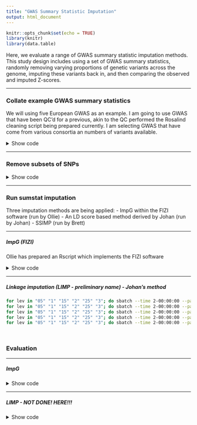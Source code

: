 ```yaml
---
title: "GWAS Summary Statistic Imputation"
output: html_document
---
```


```r
knitr::opts_chunk$set(echo = TRUE)
library(knitr)
library(data.table)
```

Here, we evaluate a range of GWAS summary statistic imputation methods. This study design includes using a set of GWAS summary statistics, randomly removing varying proportions of genetic variants across the genome, imputing these variants back in, and then comparing the observed and imputed Z-scores.

***

### Collate example GWAS summary statistics

We will using five European GWAS as an example. I am going to use GWAS that have been QC'd for a previous, akin to the QC performed the Rosalind cleaning script being prepared currently. I am selecting GWAS that have come from various consortia an numbers of variants available.

<details><summary>Show code</summary>

```bash
mkdir -p /users/k1806347/brc_scratch/Analyses/sumstat_imputation/original

gwas=$(echo ADHD05 ANXI02 COAD01 OBES01 SMOK04)

for gwas_i in ${gwas};do
  cp /users/k1806347/brc_scratch/Analyses/local_rg_pgs/GWAS_sumstats_nonhm3/${gwas_i}.cleaned.gz /users/k1806347/brc_scratch/Analyses/sumstat_imputation/original/
  cp /users/k1806347/brc_scratch/Analyses/local_rg_pgs/GWAS_sumstats_nonhm3/${gwas_i}.cleaned.log /users/k1806347/brc_scratch/Analyses/sumstat_imputation/original/
done

```

</details>

***

### Remove subsets of SNPs

<details><summary>Show code</summary>

```r
library(data.table)

set.seed(1)

gwas<-c('ADHD05','ANXI02','COAD01','OBES01','SMOK04')
prop<-seq(0.05, 0.3, 0.05)
  
for(gwas_i in gwas){
  dir.create(paste0('/users/k1806347/brc_scratch/Analyses/sumstat_imputation/filtered/',gwas_i), recursive=T)
  sumstats<-fread(paste0('/users/k1806347/brc_scratch/Analyses/sumstat_imputation/original/',gwas_i,'.cleaned.gz'))
  for(prop_i in prop){
    fwrite(sumstats[-sample(round(nrow(sumstats)*prop_i)),], paste0('/users/k1806347/brc_scratch/Analyses/sumstat_imputation/filtered/',gwas_i,'/',gwas_i,'.cleaned.',gsub('*.\\.','',prop_i),'_missing.gz'))
  }
}

```

</details>

***

### Run sumstat imputation

Three imputation methods are being applied:
- ImpG within the FIZI software (run by Ollie)
- An LD score based method derived by Johan (run by Johan)
- SSIMP (run by Brett)

***

##### ImpG (FIZI)

Ollie has prepared an Rscript which implements the FIZI software

<details><summary>Show code</summary>

```bash

#######
# Subset the plink reference to MAF > 1% & < 0.49
#######

mkdir /users/k1806347/brc_scratch/Analyses/sumstat_imputation/LDREF

# Remove variants with low variance i.e. MAF < 0.01 | MAF > 0.49
for i in $(seq 1 22); do
  /users/k1806347/brc_scratch/Software/plink1.9.sh \
  --bfile /scratch/groups/biomarkers-brc-mh/Reference_data/1KG_Phase3/PLINK/EUR/EUR_phase3.MAF_001.chr${i} \
  --maf 0.01 \
  --max-maf 0.49 \
  --make-bed \
  --out /users/k1806347/brc_scratch/Analyses/sumstat_imputation/LDREF/EUR_phase3.MAF_01_49.chr${i}
done

#######
# Run for filtered GWAS
#######

gwas=$(echo ADHD05 ANXI02 COAD01 OBES01 SMOK04)
prop=$(echo 05 1 15 2 25 3)

# Create directory
mkdir -p /users/k1806347/brc_scratch/Analyses/sumstat_imputation/imputed/ImpG

# Create file listing GWAS that haven't been processed.
> /users/k1806347/brc_scratch/Analyses/sumstat_imputation/imputed/ImpG/todo.txt
for gwas_i in ${gwas};do
for prop_i in ${prop};do
if [ ! -f /users/k1806347/brc_scratch/Analyses/sumstat_imputation/imputed/ImpG/${gwas_i}/${gwas_i}.${prop_i}.imputed.gz ]; then
echo $gwas_i $prop_i >> /users/k1806347/brc_scratch/Analyses/sumstat_imputation/imputed/ImpG/todo.txt
fi
done
done

# Create shell script to run using sbatch
cat > /users/k1806347/brc_scratch/Analyses/sumstat_imputation/imputed/ImpG/sbatch.sh << 'EOF'
#!/bin/sh

#SBATCH -p brc,shared
#SBATCH --mem 5G

. /users/k1806347/brc_scratch/Software/MyGit/GenoPred/config_used/Pipeline_prep.config

gwas_i=$(awk -v var="$SLURM_ARRAY_TASK_ID" 'NR == var {print $1}' /users/k1806347/brc_scratch/Analyses/sumstat_imputation/imputed/ImpG/todo.txt)
prop_i=$(awk -v var="$SLURM_ARRAY_TASK_ID" 'NR == var {print $2}' /users/k1806347/brc_scratch/Analyses/sumstat_imputation/imputed/ImpG/todo.txt)

/users/k1806347/brc_scratch/Software/Rscript.sh /mnt/lustre/users/k1806347/Software/MyGit/GenoFunc/GenoFuncPipe/scripts/sumstat_imputer.R \
  --sumstats /users/k1806347/brc_scratch/Analyses/sumstat_imputation/filtered/${gwas_i}/${gwas_i}.cleaned.${prop_i}_missing.gz \
  --ref_plink_chr /users/k1806347/brc_scratch/Analyses/sumstat_imputation/LDREF/EUR_phase3.MAF_01_49.chr \
  --fizi /users/k1806347/brc_scratch/Software/fizi/bin/fizi \
  --output /users/k1806347/brc_scratch/Analyses/sumstat_imputation/imputed/ImpG/${gwas_i}/${gwas_i}.${prop_i} \
  --min_prop 0.1 \
  --n_cores 10
  
EOF

sbatch --array 1-$(wc -l /users/k1806347/brc_scratch/Analyses/sumstat_imputation/imputed/ImpG/todo.txt | cut -d' ' -f1)%3 /users/k1806347/brc_scratch/Analyses/sumstat_imputation/imputed/ImpG/sbatch.sh

#######
# Run for unfiltered (original) GWAS
#######

gwas=$(echo ADHD05 ANXI02 COAD01 OBES01 SMOK04)
for gwas_i in ${gwas};do
  if [ ! -f /users/k1806347/brc_scratch/Analyses/sumstat_imputation/imputed/ImpG/${gwas_i}/${gwas_i}.unfiltered.imputed.gz ]; then

    sbatch -p brc,shared --mem 5G /users/k1806347/brc_scratch/Software/Rscript.sh /mnt/lustre/users/k1806347/Software/MyGit/GenoFunc/GenoFuncPipe/scripts/sumstat_imputer.R \
        --sumstats /users/k1806347/brc_scratch/Analyses/sumstat_imputation/original/${gwas_i}.cleaned.gz \
  --ref_plink_chr /users/k1806347/brc_scratch/Analyses/sumstat_imputation/LDREF/EUR_phase3.MAF_01_49.chr \
        --fizi /users/k1806347/brc_scratch/Software/fizi/bin/fizi \
        --output /users/k1806347/brc_scratch/Analyses/sumstat_imputation/imputed/ImpG/${gwas_i}/${gwas_i}.unfiltered \
        --min_prop 0.1 \
        --n_cores 10
        
    fi
done

```

</details>

***

##### Linkage imputation (LIMP - preliminary name) - Johan's method
```bash

for lev in "05" "1" "15" "2" "25" "3"; do sbatch --time 2-00:00:00 --partition brc,shared --job-name="impt_$lev" --ntasks 1 --cpus-per-task 4 --mem 24G --wrap="Rscript LIMP_evaluation.R -t ADHD05 -a $lev" --output "LIMP_evaluation.ADHD05_$lev.$(date +%Y%m%d).out.txt"; done
for lev in "05" "1" "15" "2" "25" "3"; do sbatch --time 2-00:00:00 --partition brc,shared --job-name="impt_$lev" --ntasks 1 --cpus-per-task 4 --mem 24G --wrap="Rscript LIMP_evaluation.R -t ANXI02 -a $lev" --output "LIMP_evaluation.ANXI02_$lev.$(date +%Y%m%d).out.txt"; done
for lev in "05" "1" "15" "2" "25" "3"; do sbatch --time 2-00:00:00 --partition brc,shared --job-name="impt_$lev" --ntasks 1 --cpus-per-task 4 --mem 24G --wrap="Rscript LIMP_evaluation.R -t COAD01 -a $lev" --output "LIMP_evaluation.COAD01_$lev.$(date +%Y%m%d).out.txt"; done
for lev in "05" "1" "15" "2" "25" "3"; do sbatch --time 2-00:00:00 --partition brc,shared --job-name="impt_$lev" --ntasks 1 --cpus-per-task 4 --mem 24G --wrap="Rscript LIMP_evaluation.R -t OBES01 -a $lev" --output "LIMP_evaluation.OBES01_$lev.$(date +%Y%m%d).out.txt"; done
for lev in "05" "1" "15" "2" "25" "3"; do sbatch --time 2-00:00:00 --partition brc,shared --job-name="impt_$lev" --ntasks 1 --cpus-per-task 4 --mem 24G --wrap="Rscript LIMP_evaluation.R -t SMOK04 -a $lev" --output "LIMP_evaluation.SMOK04_$lev.$(date +%Y%m%d).out.txt"; done

  
```

### Evaluation

***

##### ImpG

<details><summary>Show code</summary>

```r

library(data.table)

gwas<-c('ADHD05','ANXI02','COAD01','OBES01','SMOK04')
prop<-seq(0.05, 0.3, 0.05)
test<-c('unfiltered',gsub('.*\\.','',prop))

######
# Compare the number of variants before and after imputation
######

n_all<-NULL
for(gwas_i in gwas){
  for(test_i in test){
    log<-readLines(paste0('/users/k1806347/brc_scratch/Analyses/sumstat_imputation/imputed/ImpG/',gwas_i,'/',gwas_i,'.',test_i,'.log'))
  n_before<-as.numeric(gsub('.* ','',gsub(' variants.','',log[grepl('Before imputation', log)])))
  n_after<-as.numeric(gsub('.* ','',gsub(' variants.','',log[grepl('After applying R2', log)])))
  n_orig<-as.numeric(gsub(' .*','',log[grepl('variants were present in the GWAS', log)]))
  n_imput<-as.numeric(gsub(' .*','',log[grepl('variants are imputed.', log)]))
  n_all<-rbind(n_all, 
              data.frame(GWAS=gwas_i,
                         N_before=n_before,
                         N_after=n_after,
                         N_orig=n_orig,
                         N_imput=n_imput,
                         Test=test_i))
  }
}

n_all$Test<-as.character(n_all$Test)
n_all$Test[n_all$Test != 'unfiltered']<-paste0('0.',n_all$Test[n_all$Test != 'unfiltered'])
n_all$Test<-gsub('unfiltered', 'Unfiltered', n_all$Test)
n_all$Test<-factor(n_all$Test, levels=unique(n_all$Test))

n_all$Difference<-n_all$N_after - n_all$N_before

library(ggplot2)
library(cowplot)

n_all_melt<-melt(n_all)

png('/users/k1806347/brc_scratch/Analyses/sumstat_imputation/ImpG_nsnp_before_after.png', res=300, units = 'px', width= 3500, height=2000)
ggplot(data=n_all_melt, aes(x=Test, y=value/1000000)) +
  geom_bar(data=n_all_melt[n_all_melt$variable == 'N_before' | n_all_melt$variable == 'N_after',], aes(x=Test, y=value/1000000, fill=variable), stat="identity", position=position_dodge()) +
  geom_text(data=n_all_melt[n_all_melt$variable == 'Difference',], aes(label = value, x = Test, y = (6e+6)/1000000), position = position_dodge(width = 0.8), vjust = -0.6) +
  facet_grid(GWAS ~ .) +
  ylim(c(0,(8e+6)/1000000)) +
  theme_half_open() +
  theme(axis.text.x = element_text(angle = 45, hjust = 1)) + 
  background_grid(major = 'y', minor = 'y') +
  labs(y="N Variants (M)", x='', fill='')
dev.off()

#####
# Plot the number of original and imputed variants after imputation
#####

png('/users/k1806347/brc_scratch/Analyses/sumstat_imputation/ImpG_nsnp_orig_imput.png', res=300, units = 'px', width= 3500, height=2000)
ggplot(data=n_all_melt[n_all_melt$variable == 'N_before' | n_all_melt$variable == 'N_orig' | n_all_melt$variable == 'N_imput',], aes(x=Test, y=value/1000000, fill=variable)) +
  geom_bar(stat="identity", position=position_dodge()) +
  facet_grid(GWAS ~ .) +
  theme_half_open() +
  theme(axis.text.x = element_text(angle = 45, hjust = 1)) + 
  background_grid(major = 'y', minor = 'y') +
  labs(y="N Variants (M)", x='', fill='')
dev.off()

#####
# Check correlation between imputed and observed Z scores
#####

imp_cor<-NULL
for(gwas_i in gwas){
  plot_list<-list()
  original<-fread(paste0('/users/k1806347/brc_scratch/Analyses/sumstat_imputation/original/',gwas_i,'.cleaned.gz'))
  
  if(!('BETA' %in% names(original))){
    original$BETA<-log(original$OR)
  }

  # Calculate Z an sign based on BETA
  original$Z<-abs(qnorm(original$P/2))
  original$Z<-sign(original$BETA)*original$Z

  original<-original[,c('SNP','A1','A2','Z','N'),with=F]

  for(prop_i in prop){
    imputed<-fread(paste0('/users/k1806347/brc_scratch/Analyses/sumstat_imputation/imputed/ImpG/',gwas_i,'/',gwas_i,'.',gsub('.*\\.','',prop_i),'.imputed.gz'))
    
    # Check if some chromosomes are missing entirely
    print(gwas_i)
    print(prop_i)
    print(c(1:22)[!(1:22 %in% unique(imputed$CHR))])
    
    # Remove SNPs that were present in GWAS
    imputed<-imputed[imputed$TYPE != 'gwas',]
    imputed<-imputed[,c('SNP','A1','A2','Z','R2.BLUP','N'),with=F]
    
    
    
    # Calculate correlation between imputed and observed Z scores
    if(length(intersect(original$SNP, imputed$SNP)) == 0){
      imp_cor<-rbind(imp_cor, data.frame(GWAS=gwas_i,
                                         Prop=prop_i,
                                         N_imp=0,
                                         Cor=NA))
    } else {
      
      matched<-merge(original, imputed, by=c('SNP','A1','A2'))
      swapped<-merge(original, imputed, by.x=c('SNP','A1','A2'), by.y=c('SNP','A2','A1'))
      swapped$Z.y<- -swapped$Z.y
      both<-rbind(matched, swapped)
      
      imp_cor<-rbind(imp_cor, data.frame(GWAS=gwas_i,
                                   Prop=prop_i,
                                   N_imp=nrow(both),
                                   Cor=cor(both$Z.x, both$Z.y)))
      
      plot_list[[paste0(gwas_i,'.',prop_i)]]<-ggplot(both, aes(x=Z.x, Z.y, colour=R2.BLUP)) +
        geom_abline(intercept =0 , slope = 1) +
        geom_point() +
        labs(x='Observed Z',y='Imputed Z', title=paste0(gwas_i,', Prop = ',prop_i,', N = ',nrow(both))) +
        coord_fixed() +
        theme_half_open() +
        background_grid()
    }
  }
  png(paste0('/users/k1806347/brc_scratch/Analyses/sumstat_imputation/imputed/ImpG/',gwas_i,'_imp_eval.png'), units='px', height=2500, width=4000, res=300)
  print(plot_grid(plotlist =plot_list))
  dev.off()
}

write.csv(imp_cor, '/users/k1806347/brc_scratch/Analyses/sumstat_imputation/imputed/ImpG/imp_eval.csv', row.names=F)

```

</details>

***

##### LIMP - NOT DONE! HERE!!!

<details><summary>Show code</summary>

```r

library(data.table)

limpEvaluationResults<-c()
limpEvaluationResults$filepath<-normalizePath("/Users/jakz/project/JZ_GED_PHD_C1/working_directory/limpEvaluation.Rds")

folderpathFiltered <- normalizePath("/Users/jakz/project/JZ_GED_PHD_C1/working_directory/cleaned_filtered",mustWork = T)
folderpathImputed <- normalizePath("/Users/jakz/project/JZ_GED_PHD_C1/working_directory/LIMP",mustWork = T)

filepathSNPReference <- normalizePath("/Users/jakz/project/JZ_GED_PHD_C1/data/combined.hm3_1kg.snplist.vanilla.jz2020.txt", mustWork = T)
#folderpathLDscores <- normalizePath("/Users/jakz/project/JZ_GED_PHD_C1/data/eur_w_ld_chr.1KG_Phase3", mustWork = T)


traitList <- c("ADHD05","ANXI02","COAD01","OBES01","SMOK04")
levelList <- c("05","1","15","2","25","3")

######
# Compare the number of variants before and after imputation
######

for(gwas_i in traitList){
  #gwas_i <- "ADHD05"
  shru::supermunge(
    filePaths = file.path(folderpathFiltered,paste0(gwas_i,".cleaned.gz")),
    refFilePath = filepathSNPReference,
    traitNames = paste0(gwas_i,".munged"),
    pathDirOutput = folderpathFiltered
  ) 
}



n_all<-NULL
for(gwas_i in traitList){
  #gwas_i <- "ADHD05"
  for(cLevel in levelList){
    #cLevel <- "05"
    cGwasDfOrig <- fread(file = file.path(folderpathFiltered,gwas_i,paste0(gwas_i,".cleaned.",cLevel,"_missing.gz")), na.strings =c(".",NA,"NA",""), encoding = "UTF-8",check.names = T, fill = T, blank.lines.skip = T, data.table = T, nThread = 8, showProgress = F)
    cGwasDfImp <- fread(file = file.path(folderpathImputed,gwas_i,paste0(gwas_i,".",cLevel,".imputed.gz")), na.strings =c(".",NA,"NA",""), encoding = "UTF-8",check.names = T, fill = T, blank.lines.skip = T, data.table = T, nThread = 8, showProgress = F)
    
    n_before<-nrow(cGwasDfOrig)
    n_after<-nrow(cGwasDfImp)
    n_imput<-n_after-n_before
    n_all<-rbind(n_all, 
                data.frame(GWAS=gwas_i,
                           N_before=n_before,
                           N_after=n_after,
                           N_imput=n_imput,
                           Test=cLevel))
    
  }
}
limpEvaluationResults$n_all <- n_all

saveRDS(object = limpEvaluationResults,file = limpEvaluationResults$filepath)

#or read the results from file, because above is slow
#limpEvaluationResults <- readRDS(file=limpEvaluationResults$filepath)



limpEvaluationResults$n_all$Test<-as.character(limpEvaluationResults$n_all$Test)
limpEvaluationResults$n_all$Test[limpEvaluationResults$n_all$Test != 'unfiltered']<-paste0('0.',limpEvaluationResults$n_all$Test[limpEvaluationResults$n_all$Test != 'unfiltered'])
limpEvaluationResults$n_all$Test<-gsub('unfiltered', 'Unfiltered', limpEvaluationResults$n_all$Test)
limpEvaluationResults$n_all$Test<-factor(limpEvaluationResults$n_all$Test, levels=unique(limpEvaluationResults$n_all$Test))

limpEvaluationResults$n_all$Difference<-limpEvaluationResults$n_all$N_after - limpEvaluationResults$n_all$N_before

library(ggplot2)
library(cowplot)

n_all_melt<-melt(limpEvaluationResults$n_all)

png(file.path(folderpathImputed,'nsnp_before_after.png'), res=300, units = 'px', width= 3500, height=2000)
ggplot(data=n_all_melt, aes(x=Test, y=value/1000000)) +
  geom_bar(data=n_all_melt[n_all_melt$variable == 'N_before' | n_all_melt$variable == 'N_after',], aes(x=Test, y=value/1000000, fill=variable), stat="identity", position=position_dodge()) +
  geom_text(data=n_all_melt[n_all_melt$variable == 'Difference',], aes(label = value, x = Test, y = (6e+6)/1000000), position = position_dodge(width = 0.8), vjust = -0.6) +
  facet_grid(GWAS ~ .) +
  ylim(c(0,(8e+6)/1000000)) +
  theme_half_open() +
  theme(axis.text.x = element_text(angle = 45, hjust = 1)) + 
  background_grid(major = 'y', minor = 'y') +
  labs(y="N Variants (M)", x='', fill='')
dev.off()

#####
# Plot the number of original and imputed variants after imputation
#####

png(file.path(folderpathImputed,'nsnp_orig_imput.png'), res=300, units = 'px', width= 3500, height=2000)
ggplot(data=n_all_melt[n_all_melt$variable == 'N_before' | n_all_melt$variable == 'N_orig' | n_all_melt$variable == 'N_imput',], aes(x=Test, y=value/1000000, fill=variable)) +
  geom_bar(stat="identity", position=position_dodge()) +
  facet_grid(GWAS ~ .) +
  theme_half_open() +
  theme(axis.text.x = element_text(angle = 45, hjust = 1)) + 
  background_grid(major = 'y', minor = 'y') +
  labs(y="N Variants (M)", x='', fill='')
dev.off()

#####
# Check correlation between imputed and observed Z scores
#####

#HERE!!! NOT DONE!!
imp_cor<-NULL
for(gwas_i in traitList){
  #gwas_i <- "ADHD05"
  if(gwas_i == "ADHD05") next
  plot_list<-list()
  original<-fread(file = file.path(folderpathFiltered,paste0(gwas_i,".munged.gz")), na.strings =c(".",NA,"NA",""), encoding = "UTF-8",check.names = T, fill = T, blank.lines.skip = T, data.table = T, nThread = 8, showProgress = F)
  
  original$BETA<-original$EFFECT
  
  # if(!('BETA' %in% names(original))){
  #   original$BETA<-log(original$OR)
  # }

  # Calculate Z an sign based on BETA
  original$Z<-abs(qnorm(original$P/2))
  original$Z<-sign(original$BETA)*original$Z

  original<-original[,c('SNP','A1','A2','Z','N'),with=F]

  for(cLevel in levelList){
    #cLevel <- "05"
    imputed<-fread(file = file.path(folderpathImputed,gwas_i,paste0(gwas_i,".",cLevel,".imputed.gz")), na.strings =c(".",NA,"NA",""), encoding = "UTF-8",check.names = T, fill = T, blank.lines.skip = T, data.table = T, nThread = 8, showProgress = F)
    
    # Check if some chromosomes are missing entirely
    print(gwas_i)
    print(cLevel)
    print(c(1:22)[!(1:22 %in% unique(imputed$CHR))])
    
    # Remove SNPs that were present in GWAS
    imputed<-imputed[imputed$SNP %in% original$SNP,]
    imputed<-imputed[!is.na(imputed$INFO.LIMP),]
    imputed<-imputed[,c('SNP','A1','A2','Z','INFO.LIMP','N','NEF'),with=F]
    
    
    
    
    # Calculate correlation between imputed and observed Z scores
    if(length(intersect(original$SNP, imputed$SNP)) == 0){
      imp_cor<-rbind(imp_cor, data.frame(GWAS=gwas_i,
                                         Prop=cLevel,
                                         N_imp=0,
                                         Cor=NA))
    } else {
      
      both<-merge(original, imputed, by=c('SNP'))
      
      imp_cor<-rbind(imp_cor, data.frame(GWAS=gwas_i,
                                   Prop=cLevel,
                                   N_imp=nrow(both),
                                   Cor=cor(both$Z.x, both$Z.y)))
      
      plot_list[[paste0(gwas_i,'.',cLevel)]]<-ggplot(both, aes(x=Z.x, Z.y, colour=INFO.LIMP)) +
        geom_abline(intercept =0 , slope = 1) +
        geom_point() +
        labs(x='Observed Z',y='Imputed Z', title=paste0(gwas_i,', Prop = ',cLevel,', N = ',nrow(both))) +
        coord_fixed() +
        theme_half_open() +
        background_grid()
    }
  }
  png(file.path(folderpathImputed,paste0(gwas_i,'_imp_eval.png')), units='px', height=2500, width=4000, res=300)
  print(plot_grid(plotlist =plot_list))
  dev.off()
}

write.csv(imp_cor, file.path(folderpathImputed,paste0('imp_eval.csv')), row.names=F)

```


### Results

***

##### ImpG

<details><summary>Show results</summary>

![](/users/k1806347/brc_scratch/Analyses/sumstat_imputation/ImpG_nsnp_before_after.png)
![](/users/k1806347/brc_scratch/Analyses/sumstat_imputation/ImpG_nsnp_orig_imput.png)
![](/users/k1806347/brc_scratch/Analyses/sumstat_imputation/imputed/ImpG/ADHD05_imp_eval.png)
![](/users/k1806347/brc_scratch/Analyses/sumstat_imputation/imputed/ImpG/ANXI02_imp_eval.png)
![](/users/k1806347/brc_scratch/Analyses/sumstat_imputation/imputed/ImpG/COAD01_imp_eval.png)
![](/users/k1806347/brc_scratch/Analyses/sumstat_imputation/imputed/ImpG/OBES01_imp_eval.png)
![](/users/k1806347/brc_scratch/Analyses/sumstat_imputation/imputed/ImpG/SMOK04_imp_eval.png)

```r
res<-fread('/users/k1806347/brc_scratch/Analyses/sumstat_imputation/imputed/ImpG/imp_eval.csv')

kable(res, rownames = FALSE, caption='ImpG observed-imputed Z correlation')

```

</details>

***
***

